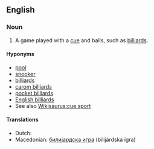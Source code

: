 ==English==
{{wikipedia}}

===Noun===
{{en-noun}}

# {{context|sports|lang=en}} A game played with a [[cue]] and balls, such as [[billiards]].

====Hyponyms====
* [[pool]]
* [[snooker]]
* [[billiards]]
* [[carom billiards]]
* [[pocket billiards]]
* [[English billiards]]
* See also [[Wikisaurus:cue sport]]

====Translations====
{{trans-top|game played with cue and balls}}
* Dutch: {{t|nl|biljartspel|n}}
* Macedonian: [[билијардска игра]] (bilijárdska ígra) {{f}}
{{trans-mid}}
{{trans-bottom}}